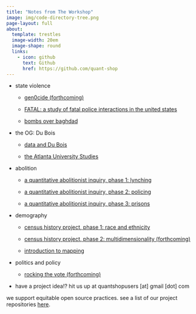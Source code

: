 ```yaml
---
title: "Notes from The Workshop"
image: img/code-directory-tree.png
page-layout: full
about:
  template: trestles
  image-width: 20em
  image-shape: round
  links:
    - icon: github
      text: Github
      href: https://github.com/quant-shop
---
```

  
- state violence

  - [gen0cide (forthcoming)](){.external target="_blank"}
  
  - [FATAL: a study of fatal police interactions in the united states](https://github.com/quant-shop/fatalv2){.external target="_blank"}

  - [bombs over baghdad](https://professornaite.github.io/bob){.external target="_blank"}

- the OG: Du Bois

  - [data and Du Bois](https://quant-shop.github.io/dubois-infographics){.external target="_blank"}
  
  - [the Atlanta University Studies](https://quant-shop.github.io/atlanta-university-studies){.external target="_blank"}

- abolition

  - [a quantitative abolitionist inquiry, phase 1: lynching](https://quant-shop.github.io/red-record){.external target="_blank"}

  - [a quantitative abolitionist inquiry, phase 2: policing](https://quant-shop.github.io/fatal-app/){.external target="_blank"}

  - [a quantitative abolitionist inquiry, phase 3: prisons](https://github.com/quant-shop/prisons/blob/main/data/prisoners-text.pdf){.external target="_blank"}

- demography

  - [census history project, phase 1: race and ethnicity](https://professornaite.github.io/echo/){.external target="_blank"}

  - [census history project, phase 2: multidimensionality (forthcoming)](https://rpubs.com/professornaite/dc-open-data-2025){.external target="_blank"}
  
  - [introduction to mapping](https://rpubs.com/professornaite/mapping_intro){.external target="_blank"}

- politics and policy

  - [rocking the vote (forthcoming)](){.external target="_blank"}
  
- have a project idea!? hit us up at quantshopusers [at] gmail [dot] com

we support equitable open source practices. see a list of our project repositories [here](https://github.com/quant-shop){target="_blank"}.
